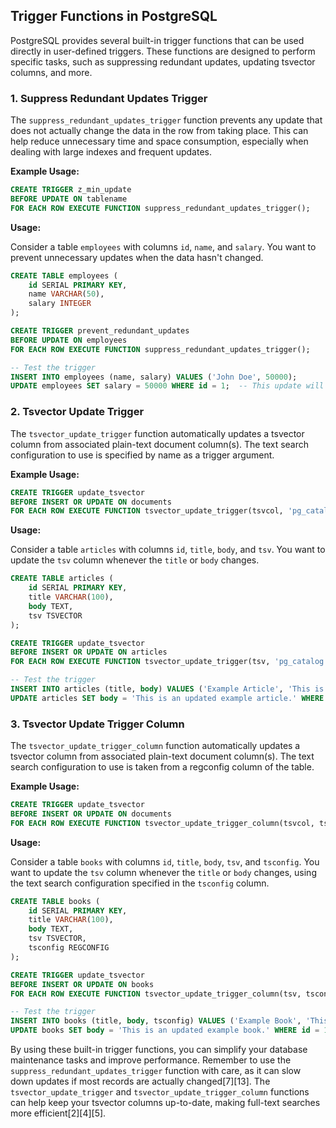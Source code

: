 ## Trigger Functions in PostgreSQL

PostgreSQL provides several built-in trigger functions that can be used directly in user-defined triggers. These functions are designed to perform specific tasks, such as suppressing redundant updates, updating tsvector columns, and more.

### 1. Suppress Redundant Updates Trigger

The `suppress_redundant_updates_trigger` function prevents any update that does not actually change the data in the row from taking place. This can help reduce unnecessary time and space consumption, especially when dealing with large indexes and frequent updates.

**Example Usage:**

```sql
CREATE TRIGGER z_min_update
BEFORE UPDATE ON tablename
FOR EACH ROW EXECUTE FUNCTION suppress_redundant_updates_trigger();
```

**Usage:**

Consider a table `employees` with columns `id`, `name`, and `salary`. You want to prevent unnecessary updates when the data hasn't changed.

```sql
CREATE TABLE employees (
    id SERIAL PRIMARY KEY,
    name VARCHAR(50),
    salary INTEGER
);

CREATE TRIGGER prevent_redundant_updates
BEFORE UPDATE ON employees
FOR EACH ROW EXECUTE FUNCTION suppress_redundant_updates_trigger();

-- Test the trigger
INSERT INTO employees (name, salary) VALUES ('John Doe', 50000);
UPDATE employees SET salary = 50000 WHERE id = 1;  -- This update will be skipped
```

### 2. Tsvector Update Trigger

The `tsvector_update_trigger` function automatically updates a tsvector column from associated plain-text document column(s). The text search configuration to use is specified by name as a trigger argument.

**Example Usage:**

```sql
CREATE TRIGGER update_tsvector
BEFORE INSERT OR UPDATE ON documents
FOR EACH ROW EXECUTE FUNCTION tsvector_update_trigger(tsvcol, 'pg_catalog.english', title, body);
```

**Usage:**

Consider a table `articles` with columns `id`, `title`, `body`, and `tsv`. You want to update the `tsv` column whenever the `title` or `body` changes.

```sql
CREATE TABLE articles (
    id SERIAL PRIMARY KEY,
    title VARCHAR(100),
    body TEXT,
    tsv TSVECTOR
);

CREATE TRIGGER update_tsvector
BEFORE INSERT OR UPDATE ON articles
FOR EACH ROW EXECUTE FUNCTION tsvector_update_trigger(tsv, 'pg_catalog.english', title, body);

-- Test the trigger
INSERT INTO articles (title, body) VALUES ('Example Article', 'This is an example article.');
UPDATE articles SET body = 'This is an updated example article.' WHERE id = 1;
```

### 3. Tsvector Update Trigger Column

The `tsvector_update_trigger_column` function automatically updates a tsvector column from associated plain-text document column(s). The text search configuration to use is taken from a regconfig column of the table.

**Example Usage:**

```sql
CREATE TRIGGER update_tsvector
BEFORE INSERT OR UPDATE ON documents
FOR EACH ROW EXECUTE FUNCTION tsvector_update_trigger_column(tsvcol, tsconfigcol, title, body);
```

**Usage:**

Consider a table `books` with columns `id`, `title`, `body`, `tsv`, and `tsconfig`. You want to update the `tsv` column whenever the `title` or `body` changes, using the text search configuration specified in the `tsconfig` column.

```sql
CREATE TABLE books (
    id SERIAL PRIMARY KEY,
    title VARCHAR(100),
    body TEXT,
    tsv TSVECTOR,
    tsconfig REGCONFIG
);

CREATE TRIGGER update_tsvector
BEFORE INSERT OR UPDATE ON books
FOR EACH ROW EXECUTE FUNCTION tsvector_update_trigger_column(tsv, tsconfig, title, body);

-- Test the trigger
INSERT INTO books (title, body, tsconfig) VALUES ('Example Book', 'This is an example book.', 'pg_catalog.english');
UPDATE books SET body = 'This is an updated example book.' WHERE id = 1;
```

By using these built-in trigger functions, you can simplify your database maintenance tasks and improve performance. Remember to use the `suppress_redundant_updates_trigger` function with care, as it can slow down updates if most records are actually changed[7][13]. The `tsvector_update_trigger` and `tsvector_update_trigger_column` functions can help keep your tsvector columns up-to-date, making full-text searches more efficient[2][4][5].
